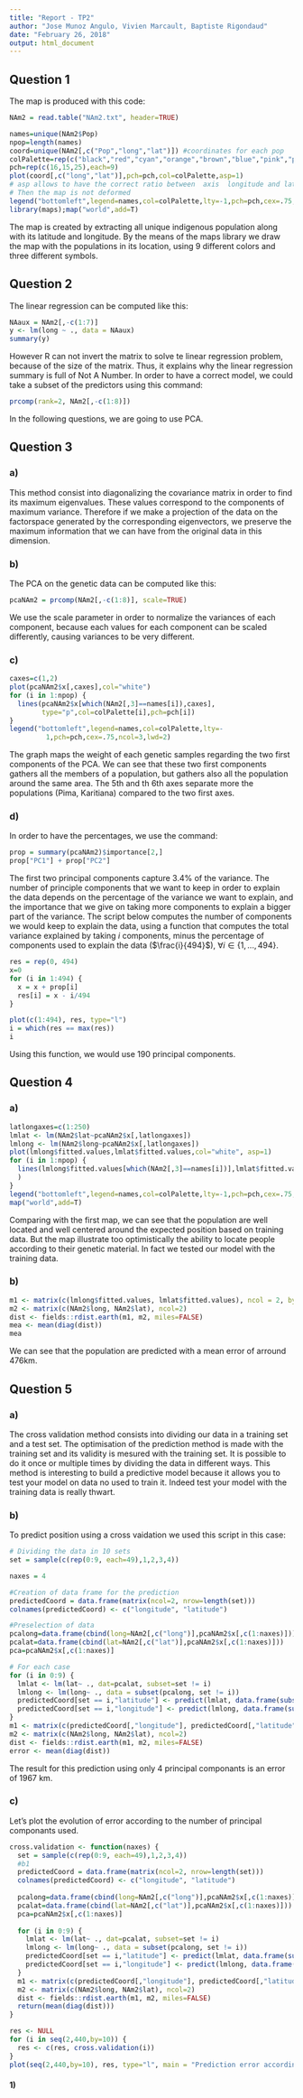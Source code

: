 ```yaml
---
title: "Report - TP2"
author: "Jose Munoz Angulo, Vivien Marcault, Baptiste Rigondaud"
date: "February 26, 2018"
output: html_document
---
```


## Question 1

The map is produced with this code:

```r
NAm2 = read.table("NAm2.txt", header=TRUE)

names=unique(NAm2$Pop)
npop=length(names)
coord=unique(NAm2[,c("Pop","long","lat")]) #coordinates for each pop
colPalette=rep(c("black","red","cyan","orange","brown","blue","pink","purple","darkgreen"),3)
pch=rep(c(16,15,25),each=9)
plot(coord[,c("long","lat")],pch=pch,col=colPalette,asp=1)
# asp allows to have the correct ratio between  axis  longitude and latitude
# Then the map is not deformed  
legend("bottomleft",legend=names,col=colPalette,lty=-1,pch=pch,cex=.75,ncol=2,lwd=2)
library(maps);map("world",add=T)
```

The map is created by extracting all unique indigenous population along with its latitude and longitude. By the means of the maps library we draw the map with the populations in its location, using 9 different colors and three different symbols.

## Question 2

The linear regression can be computed like this:

```r
NAaux = NAm2[,-c(1:7)]
y <- lm(long ~ ., data = NAaux)
summary(y)
```

However R can not invert the matrix to solve te linear regression problem, because of the size of the matrix. Thus, it explains why the linear regression summary is full of Not A Number. In order to have a correct model, we could take a subset of the predictors using this command:

```r
prcomp(rank=2, NAm2[,-c(1:8)])
```

In the following questions, we are going to use PCA.

## Question 3

### a)
This method consist into diagonalizing the covariance matrix in order to find its maximum eigenvalues. These values correspond to the components of maximum variance. Therefore if we make a projection of the data on the factorspace generated by the corresponding eigenvectors, we preserve the maximum information that we can have from the original data in this dimension.

### b)
The PCA on the genetic data can be computed like this:
```r
pcaNAm2 = prcomp(NAm2[,-c(1:8)], scale=TRUE)
```
We use the scale parameter in order to normalize the variances of each component, because each values for each component can be scaled differently, causing variances to be very different.

### c)
```r
caxes=c(1,2)
plot(pcaNAm2$x[,caxes],col="white")
for (i in 1:npop) {
  lines(pcaNAm2$x[which(NAm2[,3]==names[i]),caxes],
        type="p",col=colPalette[i],pch=pch[i])
}
legend("bottomleft",legend=names,col=colPalette,lty=-
         1,pch=pch,cex=.75,ncol=3,lwd=2)
```

The graph maps the weight of each genetic samples regarding the two first components of the PCA. We can see that these two first components gathers all the members of a population, but gathers also all the population around the same area.
The 5th and th 6th axes separate more the populations (Pima, Karitiana) compared to the two first axes.

### d)
In order to have the percentages, we use the command:
```r
prop = summary(pcaNAm2)$importance[2,]
prop["PC1"] + prop["PC2"]
```

The first two principal components capture $3.4$% of the variance.
The number of principle components that we want to keep in order to explain the data depends on the percentage of the variance we want to explain, and the importance that we give on taking more components to explain a bigger part of the variance.
The script below computes the number of components we would keep to explain the data, using a function that computes the total variance explained by taking $i$ components, minus the percentage of components used to explain the data ($\frac{i}{494}$), $\forall i \in \{1, ..., 494\}$.

```r
res = rep(0, 494)
x=0
for (i in 1:494) {
  x = x + prop[i]
  res[i] = x - i/494
}

plot(c(1:494), res, type="l")
i = which(res == max(res))
i
```

Using this function, we would use $190$ principal components.

## Question 4

### a)

```r
latlongaxes=c(1:250)
lmlat <- lm(NAm2$lat~pcaNAm2$x[,latlongaxes])
lmlong <- lm(NAm2$long~pcaNAm2$x[,latlongaxes])
plot(lmlong$fitted.values,lmlat$fitted.values,col="white", asp=1)
for (i in 1:npop) {
  lines(lmlong$fitted.values[which(NAm2[,3]==names[i])],lmlat$fitted.values[which(NAm2[,3]==names[i])],type="p",col=colPalette[i],pch=pch[i]
  )
}
legend("bottomleft",legend=names,col=colPalette,lty=-1,pch=pch,cex=.75,ncol=2,lwd=2)
map("world",add=T)
```

Comparing with the first map, we can see that the population are well located and well centered around the expected position based on training data. But the map illustrate too optimistically the ability to locate people according to their genetic material. In fact we tested our model with the training data.

### b)

```r
m1 <- matrix(c(lmlong$fitted.values, lmlat$fitted.values), ncol = 2, byrow = FALSE)
m2 <- matrix(c(NAm2$long, NAm2$lat), ncol=2)
dist <- fields::rdist.earth(m1, m2, miles=FALSE)
mea <- mean(diag(dist))
mea
```

We can see that the population are predicted with a mean error of arround $476$km.

## Question 5

### a)

The cross validation method consists into dividing our data in a training set and a test set. The optimisation of the prediction method is made with the training set and its validity is mesured with the training set. It is possible to do it once or multiple times by dividing the data in different ways.
This method is interesting to build a predictive model because it allows you to test your model on data no used to train it. Indeed test your model with the training data is really thwart.

### b)

To predict position using a cross vaidation we used this script in this case:
```r
# Dividing the data in 10 sets
set = sample(c(rep(0:9, each=49),1,2,3,4))

naxes = 4

#Creation of data frame for the prediction 
predictedCoord = data.frame(matrix(ncol=2, nrow=length(set)))
colnames(predictedCoord) <- c("longitude", "latitude")

#Preselection of data
pcalong=data.frame(cbind(long=NAm2[,c("long")],pcaNAm2$x[,c(1:naxes)]))
pcalat=data.frame(cbind(lat=NAm2[,c("lat")],pcaNAm2$x[,c(1:naxes)]))
pca=pcaNAm2$x[,c(1:naxes)]

# For each case
for (i in 0:9) {
  lmlat <- lm(lat~ ., dat=pcalat, subset=set != i)
  lmlong <- lm(long~ ., data = subset(pcalong, set != i))
  predictedCoord[set == i,"latitude"] <- predict(lmlat, data.frame(subset(pca, set == i)))
  predictedCoord[set == i,"longitude"] <- predict(lmlong, data.frame(subset(pca, set == i)))
}
m1 <- matrix(c(predictedCoord[,"longitude"], predictedCoord[,"latitude"]), ncol=2)
m2 <- matrix(c(NAm2$long, NAm2$lat), ncol=2)
dist <- fields::rdist.earth(m1, m2, miles=FALSE)
error <- mean(diag(dist))

```
The result for this prediction using only 4 principal componants is an error of 1967 km.

### c)

Let's plot the evolution of error according to the number of principal componants used.
```r
cross.validation <- function(naxes) {
  set = sample(c(rep(0:9, each=49),1,2,3,4))
  #b1
  predictedCoord = data.frame(matrix(ncol=2, nrow=length(set)))
  colnames(predictedCoord) <- c("longitude", "latitude")
  
  pcalong=data.frame(cbind(long=NAm2[,c("long")],pcaNAm2$x[,c(1:naxes)]))
  pcalat=data.frame(cbind(lat=NAm2[,c("lat")],pcaNAm2$x[,c(1:naxes)]))
  pca=pcaNAm2$x[,c(1:naxes)]
  
  for (i in 0:9) {
    lmlat <- lm(lat~ ., dat=pcalat, subset=set != i)
    lmlong <- lm(long~ ., data = subset(pcalong, set != i))
    predictedCoord[set == i,"latitude"] <- predict(lmlat, data.frame(subset(pca, set == i)))
    predictedCoord[set == i,"longitude"] <- predict(lmlong, data.frame(subset(pca, set == i)))
  }
  m1 <- matrix(c(predictedCoord[,"longitude"], predictedCoord[,"latitude"]), ncol=2)
  m2 <- matrix(c(NAm2$long, NAm2$lat), ncol=2)
  dist <- fields::rdist.earth(m1, m2, miles=FALSE)
  return(mean(diag(dist)))
}
```
```r
res <- NULL
for (i in seq(2,440,by=10)) {
  res <- c(res, cross.validation(i))
}
plot(seq(2,440,by=10), res, type="l", main = "Prediction error according to the number of PC used", sub = "error on validation test of cross-validation with 10 sets", xlab = "number of PCs", ylab = "error (km)")
```



#### 1)

